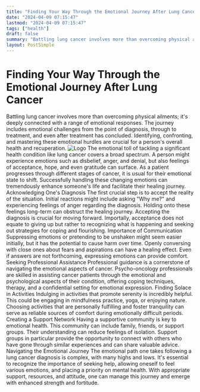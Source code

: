 ```yaml
---
title: "Finding Your Way Through the Emotional Journey After Lung Cancer"
date: "2024-04-09 07:15:47"
lastmod: "2024-04-09 07:15:47"
tags: ["health"]
draft: false
summary: "Battling lung cancer involves more than overcoming physical ailments; it's deeply connected with a range of emotional responses. The journey includes emotional challenges from the point of diagnosis, through to treatment, and even after treatment has concluded. Identifying, confronting, and mastering these emotional hurdles are crucial for a person's overall health and recuperation."
layout: PostSimple
---
```

# Finding Your Way Through the Emotional Journey After Lung Cancer
Battling lung cancer involves more than overcoming physical ailments; it's deeply connected with a range of emotional responses. The journey includes emotional challenges from the point of diagnosis, through to treatment, and even after treatment has concluded. Identifying, confronting, and mastering these emotional hurdles are crucial for a person's overall health and recuperation.
<img alt="Logo" src="https://cdn.seniorsselection.com/src_image/b5d3b653b49f163dc766f94bd16df182.webp"/>
The emotional toll of tackling a significant health condition like lung cancer covers a broad spectrum. A person might experience emotions such as disbelief, anger, and denial, but also feelings of acceptance, hope, and even gratitude can surface. As a patient progresses through different stages of cancer, it is usual for their emotional state to shift. Successfully handling these changing emotions can tremendously enhance someone's life and facilitate their healing journey.
Acknowledging One's Diagnosis
The first crucial step is to accept the reality of the situation. Initial reactions might include asking "Why me?" and experiencing feelings of anger regarding the diagnosis. Holding onto these feelings long-term can obstruct the healing journey. Accepting the diagnosis is crucial for moving forward. Importally, acceptance does not equate to giving up but rather to recognizing what is happening and seeking out strategies for coping and flourishing.
Importance of Communication
Suppressing emotions or pretending to be unshaken might seem easier initially, but it has the potential to cause harm over time. Openly conversing with close ones about fears and aspirations can have a healing effect. Even if answers are not forthcoming, expressing emotions can provide comfort.
Seeking Professional Assistance
Professional guidance is a cornerstone of navigating the emotional aspects of cancer. Psycho-oncology professionals are skilled in assisting cancer patients through the emotional and psychological aspects of their condition, offering coping techniques, therapy, and a confidential setting for emotional expression.
Finding Solace in Activities
Indulging in activities that promote serenity is incredibly helpful. This could be engaging in mindfulness practice, yoga, or enjoying nature. Choosing activities that are personally fulfilling and foster tranquility can serve as reliable sources of comfort during emotionally difficult periods.
Creating a Support Network
Having a supportive community is key to emotional health. This community can include family, friends, or support groups. Their understanding can reduce feelings of isolation. Support groups in particular provide the opportunity to connect with others who have gone through similar experiences and can share valuable advice.
Navigating the Emotional Journey
The emotional path one takes following a lung cancer diagnosis is complex, with many highs and lows. It's essential to recognize the importance of seeking help, allowing oneself to feel various emotions, and placing a priority on mental health. With appropriate support, resources, and attitude, one can manage this journey and emerge with enhanced strength and fortitude.
        